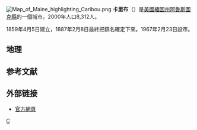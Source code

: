 {{NoteTA|
1=zh-hans:卡里布; zh-hant:卡里布;
}}
{{coord|46|51|49|N|67|59|53|W|display=title}}
[[File:Map_of_Maine_highlighting_Caribou.png|right]]
'''卡里布'''（{{lang-en|Caribou}}）是[[美國|美國]][[緬因州|緬因州]][[阿魯斯圖克縣|阿魯斯圖克縣]]的一個城市。2000年人口8,312人。

1859年4月5日建立，1887年2月8日最終把鎮名確定下來。1967年2月23日設市。

==地理==
{{Weather box|width=auto
|location = 缅因{{link-en|卡里布市立机场|Caribou Municipal Airport}}（1991–2020年正常值，1939年至今极端数据）
|metric first = Y
|single line = Y
|collapsed =
| Jan high F = 20.8
| Feb high F = 24.1
| Mar high F = 34.3
| Apr high F = 47.7
| May high F = 63.0
| Jun high F = 72.1
| Jul high F = 77.1
| Aug high F = 75.7
| Sep high F = 67.3
| Oct high F = 53.2
| Nov high F = 39.5
| Dec high F = 27.5
| Jan low F = 2.6
| Feb low F = 4.4
| Mar low F = 15.6
| Apr low F = 29.4
| May low F = 41.4
| Jun low F = 50.6
| Jul low F = 56.3
| Aug low F = 54.1
| Sep low F = 45.9
| Oct low F = 35.9
| Nov low F = 25.6
| Dec low F = 12.3
<!--
“1. Location »”里选本站
“2. Product »”里选“Monthly summarized data”
“3. Options »”第一选项“Year range：”里填1991-2020，再选“Max temp”或者“Min temp”的默认后，再将结果贴入表格
-->
| Jan avg record high F = 43.0
| Feb avg record high F = 41.7
| Mar avg record high F = 51.4
| Apr avg record high F = 68.4
| May avg record high F = 81.9
| Jun avg record high F = 86.7
| Jul avg record high F = 88.4
| Aug avg record high F = 87.3
| Sep avg record high F = 82.3
| Oct avg record high F = 71.8
| Nov avg record high F = 60.1
| Dec avg record high F = 47.1
|year avg record high F = 90.4
| Jan avg record low F = −20.8
| Feb avg record low F = −17.7
| Mar avg record low F = −9.1
| Apr avg record low F = 14.6
| May avg record low F = 29.3
| Jun avg record low F = 37.6
| Jul avg record low F = 45.1
| Aug avg record low F = 41.7
| Sep avg record low F = 31.0
| Oct avg record low F = 22.4
| Nov avg record low F = 7.1
| Dec avg record low F = −10.5
|year avg record low F = -23.0
| Jan record high F = 53
| Feb record high F = 59
| Mar record high F = 75
| Apr record high F = 86
| May record high F = 96
| Jun record high F = 96
| Jul record high F = 95
| Aug record high F = 95
| Sep record high F = 92
| Oct record high F = 82
| Nov record high F = 75
| Dec record high F = 60

| Jan record low F = −37
| Feb record low F = −41
| Mar record low F = −28
| Apr record low F = −4
| May record low F = 18
| Jun record low F = 30
| Jul record low F = 36
| Aug record low F = 34
| Sep record low F = 23
| Oct record low F = 14
| Nov record low F = −8
| Dec record low F = −31
|precipitation colour = green
| Jan precipitation inch = 2.95
| Feb precipitation inch = 2.42
| Mar precipitation inch = 2.77
| Apr precipitation inch = 2.99
| May precipitation inch = 3.46
| Jun precipitation inch = 3.89
| Jul precipitation inch = 4.23
| Aug precipitation inch = 3.61
| Sep precipitation inch = 3.44
| Oct precipitation inch = 3.99
| Nov precipitation inch = 3.35
| Dec precipitation inch = 3.60
|year precipitation inch =40.70
| Jul snow inch =  0.0
| Aug snow inch =  0.0
| Sep snow inch =  0.1
| Oct snow inch =  1.7
| Nov snow inch = 10.4
| Dec snow inch = 25.2
| Jan snow inch = 25.0
| Feb snow inch = 25.3
| Mar snow inch = 21.4
| Apr snow inch =  8.3
| May snow inch =  0.8
| Jun snow inch =  0.0
|year snow inch =118.2
|unit precipitation days = 0.01 in
|unit snow days = 0.1 in
|Jan precipitation days = 14.0
|Feb precipitation days = 12.1
|Mar precipitation days = 12.5
|Apr precipitation days = 13.1
|May precipitation days = 14.7
|Jun precipitation days = 13.8
|Jul precipitation days = 14.4
|Aug precipitation days = 13.0
|Sep precipitation days = 11.5
|Oct precipitation days = 13.5
|Nov precipitation days = 13.4
|Dec precipitation days = 14.9
|year precipitation days=
|Jan snow days =14.0
|Feb snow days =11.8
|Mar snow days =10.6
|Apr snow days = 4.9
|May snow days = 0.5
|Jun snow days = 0.0
|Jul snow days = 0.0
|Aug snow days = 0.0
|Sep snow days = 0.1
|Oct snow days = 1.2
|Nov snow days = 6.9
|Dec snow days =13.0
|year snow days=63.0
|source 1 = NOAA<ref name="1991-2020 normals">{{cite web |format=csv |url=https://www.ncei.noaa.gov/access/services/data/v1?dataset=normals-monthly-1991-2020&startDate=0001-01-01&endDate=9996-12-31&stations=USW00014607&format=csv |publisher=National Oceanic and Atmospheric Administration |title=Station: CARIBOU MUNI AP, ME US USW00014607 |access-date=2022-02-13 |language=en |dead-url=no |archive-date=2022-02-13 |archive-url=https://web.archive.org/web/20220213044255/https://www.ncei.noaa.gov/access/services/data/v1?dataset=normals-monthly-1991-2020&startDate=0001-01-01&endDate=9996-12-31&stations=USW00014607&format=csv }}</ref><ref name = "NWS Caribou, ME">{{cite web |url = https://www.weather.gov/wrh/climate?wfo=car |title = NowData – NOAA Online Weather Data |publisher = [[National_Oceanic_and_Atmospheric_Administration|National Oceanic and Atmospheric Administration]] |accessdate = 2022-02-13 |language = en |dead-url = no |archive-date = 2021-12-08 |archive-url = https://web.archive.org/web/20211208033426/https://www.weather.gov/wrh/Climate?wfo=car }}</ref>
}}

==参考文献==
{{reflist}}

==外部链接==
* [http://www.cariboumaine.org/ 官方網頁]{{Wayback|url=http://www.cariboumaine.org/ |date=20110223053044 }}
{{Maine}}
[[Category:緬因州城市|C]]